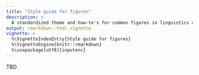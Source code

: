 ```yaml
---
title: "Style guide for figures"
description: >
  A standardized theme and how-to's for common figures in linguistics and adjacent fields.
output: rmarkdown::html_vignette
vignette: >
  %\VignetteIndexEntry{Style guide for figures}
  %\VignetteEngine{knitr::rmarkdown}
  %\usepackage[utf8]{inputenc}
---
```


TBD
